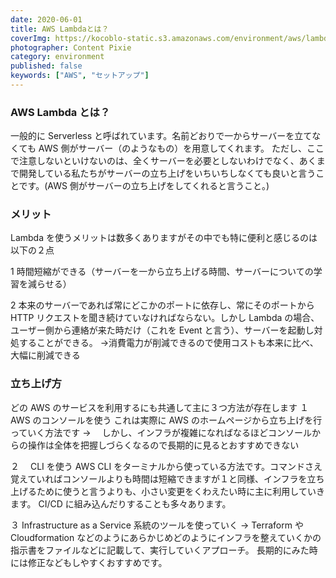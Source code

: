 ```yaml
---
date: 2020-06-01
title: AWS Lambdaとは？
coverImg: https://kocoblo-static.s3.amazonaws.com/environment/aws/lambda/cover-img.jpg
photographer: Content Pixie
category: environment
published: false
keywords: ["AWS", "セットアップ"]
---
```


### AWS Lambda とは？

一般的に Serverless と呼ばれています。名前どおりで一からサーバーを立てなくても AWS 側がサーバー（のようなもの）を用意してくれます。
ただし、ここで注意しないといけないのは、全くサーバーを必要としないわけでなく、あくまで開発している私たちがサーバーの立ち上げをいちいちしなくても良いと言うことです。(AWS 側がサーバーの立ち上げをしてくれると言うこと。)

### メリット

Lambda を使うメリットは数多くありますがその中でも特に便利と感じるのは以下の２点

1 時間短縮ができる（サーバーを一から立ち上げる時間、サーバーについての学習を減らせる）

2 本来のサーバーであれば常にどこかのポートに依存し、常にそのポートから HTTP リクエストを聞き続けていなければならない。しかし Lambda の場合、
ユーザー側から連絡が来た時だけ（これを Event と言う）、サーバーを起動し対処することができる。
->消費電力が削減できるので使用コストも本来に比べ、大幅に削減できる

### 立ち上げ方

どの AWS のサービスを利用するにも共通して主に３つ方法が存在します
１　 AWS のコンソールを使う
これは実際に AWS のホームページから立ち上げを行っていく方法です
→ 　しかし、インフラが複雑になればなるほどコンソールからの操作は全体を把握しづらくなるので長期的に見るとおすすめできない

２　 CLI を使う
AWS CLI をターミナルから使っている方法です。コマンドさえ覚えていればコンソールよりも時間は短縮できますが１と同様、インフラを立ち上げるために使うと言うよりも、小さい変更をくわえたい時に主に利用していきます。
CI/CD に組み込んだりすることも多々あります。

３ Infrastructure as a Service 系統のツールを使っていく
-> Terraform や Cloudformation などのようにあらかじめどのようにインフラを整えていくかの指示書をファイルなどに記載して、実行していくアプローチ。
長期的にみた時には修正などもしやすくおすすめです。
